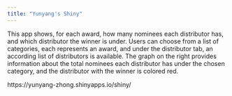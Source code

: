 ```yaml
---
title: "Yunyang's Shiny"
---
```


This app shows, for each award, how many nominees each distributor has, and which distributor the winner is under. Users can choose from a list of categories, each represents an award, and under the distributor tab, an according list of distributors is available. The graph on the right provides information about the total nominees each distributor has under the chosen category, and the distributor with the winner is colored red.

https://yunyang-zhong.shinyapps.io/shiny/

